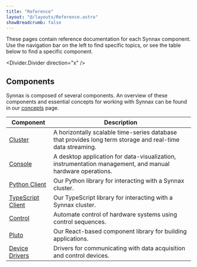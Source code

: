 ```yaml
---
title: "Reference"
layout: "@/layouts/Reference.astro"
showBreadcrumb: false
---
```



These pages contain reference documentation for each Synnax component. Use the
navigation bar on the left to find specific topics, or see the table below to find
a specific component.

<Divider.Divider direction="x" />

## Components

Synnax is composed of several components. An overview of these components and essential
concepts for working with Synnax can be found in our [concepts](/reference/concepts/overview)
page.

| Component                                                     | Description                                                                                                |
| ------------------------------------------------------------- | ---------------------------------------------------------------------------------------------------------- |
| [Cluster](/reference/cluster/quick-start)                     | A horizontally scalable time-series database that provides long term storage and real-time data streaming. |
| [Console](/reference/console/get-started)                     | A desktop application for data-visualization, instrumentation management, and manual hardware operations.  |
| [Python Client](/reference/python-client/get-started)         | Our Python library for interacting with a Synnax cluster.                                                  |
| [TypeScript Client](/reference/typescript-client/get-started) | Our TypeScript library for interacting with a Synnax cluster.                                              |
| [Control](/reference/control/get-started)                     | Automate control of hardware systems using control sequences.                                              |
| [Pluto](/reference/pluto/get-started)                         | Our React-based component library for building applications.                                               |
| [Device Drivers](/reference/device-drivers/get-started)       | Drivers for communicating with data acquisition and control devices.                                       |
